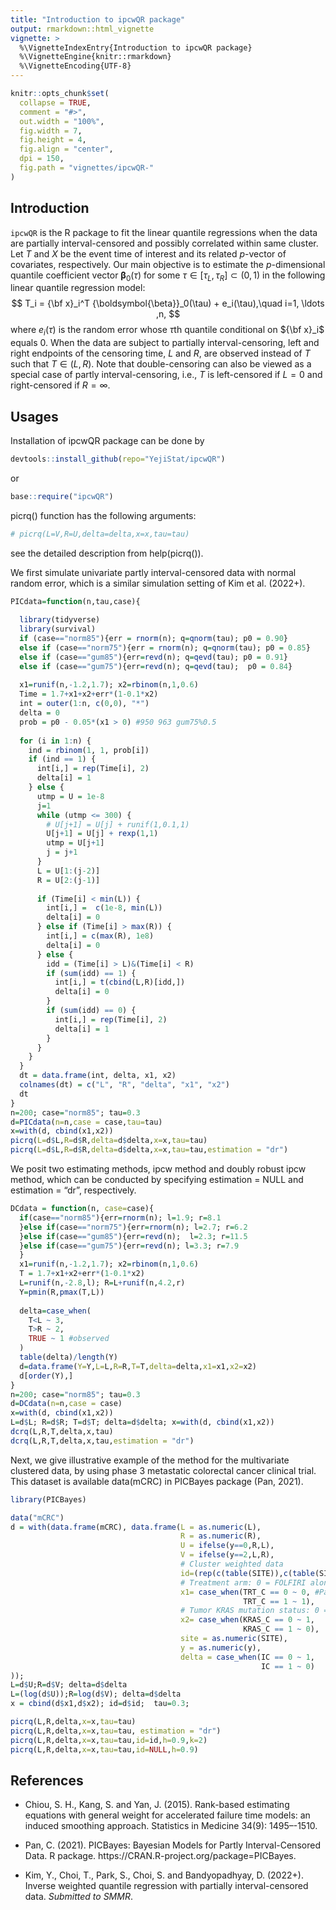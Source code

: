 ```yaml
---
title: "Introduction to ipcwQR package"
output: rmarkdown::html_vignette
vignette: >
  %\VignetteIndexEntry{Introduction to ipcwQR package}
  %\VignetteEngine{knitr::rmarkdown}
  %\VignetteEncoding{UTF-8}
---
```

  
```r
knitr::opts_chunk$set(
  collapse = TRUE,
  comment = "#>",
  out.width = "100%",
  fig.width = 7,
  fig.height = 4,
  fig.align = "center",
  dpi = 150,
  fig.path = "vignettes/ipcwQR-"
)
```

## Introduction

`ipcwQR` is the R package to fit the linear quantile regressions when the data are partially interval-censored and possibly correlated within same cluster.
Let $T$ and $X$ be the event time of interest and its related $p$-vector of covariates, respectively.
Our main objective is to estimate 
the $p$-dimensional quantile coefficient vector ${\boldsymbol{\beta}}_0(\tau)$
for some $\tau \in[\tau_L,\tau_R]\subset (0, 1)$ 
in the following linear quantile regression model:
$$
T_i = {\bf x}_i^T {\boldsymbol{\beta}}_0(\tau) + e_i(\tau),\quad i=1, \ldots ,n, 
$$
where $e_i(\tau)$ is the random error 
whose $\tau$th quantile conditional on ${\bf x}_i$ equals 0. 
When the data are subject to partially interval-censoring, 
left and right endpoints of the censoring time, $L$ and $R$,
are observed instead of $T$ such that $T\in(L,R)$.
Note that double-censoring  can also  be viewed as 
a special case of partly interval-censoring, 
i.e., $T$ is left-censored if $L=0$ and right-censored if $R=\infty$. 



## Usages

Installation of ipcwQR package can be done by

```r
devtools::install_github(repo="YejiStat/ipcwQR")
```

or
```r
base::require("ipcwQR")
```


picrq() function has the following arguments:
```r
# picrq(L=V,R=U,delta=delta,x=x,tau=tau)
```

see the detailed description from help(picrq()).

We first simulate univariate partly interval-censored data with normal random error, which is a similar simulation setting of Kim et al. (2022+).

```r
PICdata=function(n,tau,case){
  
  library(tidyverse)
  library(survival)
  if (case=="norm85"){err = rnorm(n); q=qnorm(tau); p0 = 0.90}
  else if (case=="norm75"){err = rnorm(n); q=qnorm(tau); p0 = 0.85}
  else if (case=="gum85"){err=revd(n); q=qevd(tau); p0 = 0.91}
  else if (case=="gum75"){err=revd(n); q=qevd(tau);  p0 = 0.84}
  
  x1=runif(n,-1.2,1.7); x2=rbinom(n,1,0.6)
  Time = 1.7+x1+x2+err*(1-0.1*x2)
  int = outer(1:n, c(0,0), "*")
  delta = 0
  prob = p0 - 0.05*(x1 > 0) #950 963 gum75%0.5
  
  for (i in 1:n) {
    ind = rbinom(1, 1, prob[i])
    if (ind == 1) {
      int[i,] = rep(Time[i], 2)
      delta[i] = 1
    } else {
      utmp = U = 1e-8
      j=1
      while (utmp <= 300) {
        # U[j+1] = U[j] + runif(1,0.1,1)
        U[j+1] = U[j] + rexp(1,1)
        utmp = U[j+1]
        j = j+1
      }
      L = U[1:(j-2)]
      R = U[2:(j-1)]
      
      if (Time[i] < min(L)) {
        int[i,] =  c(1e-8, min(L))
        delta[i] = 0
      } else if (Time[i] > max(R)) {
        int[i,] = c(max(R), 1e8)
        delta[i] = 0
      } else {
        idd = (Time[i] > L)&(Time[i] < R)
        if (sum(idd) == 1) {
          int[i,] = t(cbind(L,R)[idd,])
          delta[i] = 0
        }
        if (sum(idd) == 0) {
          int[i,] = rep(Time[i], 2)
          delta[i] = 1
        }
      }
    }
  }
  dt = data.frame(int, delta, x1, x2)
  colnames(dt) = c("L", "R", "delta", "x1", "x2")
  dt
}
n=200; case="norm85"; tau=0.3
d=PICdata(n=n,case = case,tau=tau)
x=with(d, cbind(x1,x2))
picrq(L=d$L,R=d$R,delta=d$delta,x=x,tau=tau)
picrq(L=d$L,R=d$R,delta=d$delta,x=x,tau=tau,estimation = "dr")
```

We posit two estimating methods, ipcw method and doubly robust ipcw method, which can be conducted by specifying estimation = NULL and estimation = "dr", respectively.


```r
DCdata = function(n, case=case){
  if(case=="norm85"){err=rnorm(n); l=1.9; r=8.1
  }else if(case=="norm75"){err=rnorm(n); l=2.7; r=6.2
  }else if(case=="gum85"){err=revd(n);  l=2.3; r=11.5
  }else if(case=="gum75"){err=revd(n); l=3.3; r=7.9
  }
  x1=runif(n,-1.2,1.7); x2=rbinom(n,1,0.6)
  T = 1.7+x1+x2+err*(1-0.1*x2)
  L=runif(n,-2.8,l); R=L+runif(n,4.2,r)
  Y=pmin(R,pmax(T,L))
  
  delta=case_when(
    T<L ~ 3,
    T>R ~ 2,
    TRUE ~ 1 #observed
  )
  table(delta)/length(Y)
  d=data.frame(Y=Y,L=L,R=R,T=T,delta=delta,x1=x1,x2=x2)
  d[order(Y),]
}
n=200; case="norm85"; tau=0.3
d=DCdata(n=n,case = case)
x=with(d, cbind(x1,x2))
L=d$L; R=d$R; T=d$T; delta=d$delta; x=with(d, cbind(x1,x2))
dcrq(L,R,T,delta,x,tau)
dcrq(L,R,T,delta,x,tau,estimation = "dr")
```



Next, we give illustrative example of the method for the multivariate clustered data, by using phase 3 metastatic colorectal cancer clinical trial. This dataset is available data(mCRC) in PICBayes package (Pan, 2021).

```r
library(PICBayes)

data("mCRC")
d = with(data.frame(mCRC), data.frame(L = as.numeric(L),
                                      R = as.numeric(R),
                                      U = ifelse(y==0,R,L),
                                      V = ifelse(y==2,L,R),
                                      # Cluster weighted data
                                      id=(rep(c(table(SITE)),c(table(SITE)))),
                                      # Treatment arm: 0 = FOLFIRI alone, 1 = Panitumumab + FOLFIRI.
                                      x1= case_when(TRT_C == 0 ~ 0, #Pan et al data
                                                    TRT_C == 1 ~ 1),
                                      # Tumor KRAS mutation status: 0 = wild-type, 1 = mutant.
                                      x2= case_when(KRAS_C == 0 ~ 1,
                                                    KRAS_C == 1 ~ 0),
                                      site = as.numeric(SITE),
                                      y = as.numeric(y),
                                      delta = case_when(IC == 0 ~ 1,
                                                        IC == 1 ~ 0)
));
L=d$U;R=d$V; delta=d$delta
L=(log(d$U));R=log(d$V); delta=d$delta
x = cbind(d$x1,d$x2); id=d$id;  tau=0.3;

picrq(L,R,delta,x=x,tau=tau)
picrq(L,R,delta,x=x,tau=tau, estimation = "dr")
picrq(L,R,delta,x=x,tau=tau,id=id,h=0.9,k=2)
picrq(L,R,delta,x=x,tau=tau,id=NULL,h=0.9)
```


## References

* Chiou, S. H., Kang, S. and Yan, J. (2015). 
Rank-based estimating equations with general weight for accelerated failure time models: an induced smoothing approach.
Statistics in Medicine 34(9): 1495–-1510.

* Pan, C. (2021). 
PICBayes: Bayesian Models for Partly Interval-Censored Data. R package. 
https://CRAN.R-project.org/package=PICBayes.

* Kim, Y., Choi, T., Park, S., Choi, S. and Bandyopadhyay, D. (2022+). 
Inverse weighted quantile regression with partially interval-censored data.
*Submitted to SMMR*.